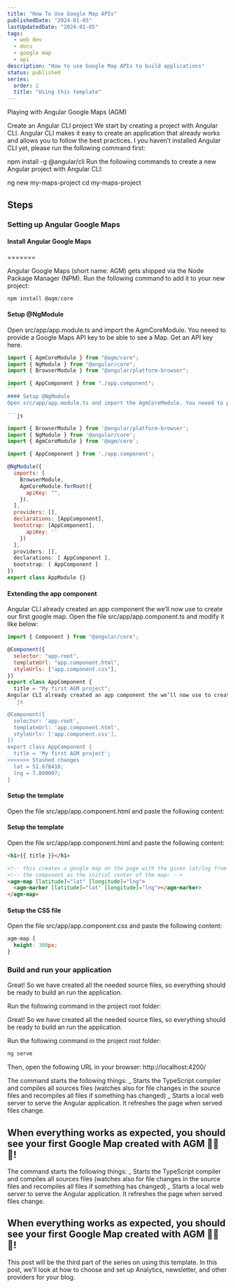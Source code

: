 ```yaml
---
title: "How To Use Google Map APIs"
publishedDate: "2024-01-05"
lastUpdatedDate: "2024-01-05"
tags:
  - web dev
  - docs
  - google map
  - api
description: "How to use Google Map APIs to build applications"
status: published
series:
  order: 2
  title: "Using this template"
---
```


Playing with Angular Google Maps (AGM)

Create an Angular CLI project
We start by creating a project with Angular CLI. Angular CLI makes it easy to create an application that already works and allows you to follow the best practices. I you haven’t installed Angular CLI yet, please run the following command first:

npm install -g @angular/cli
Run the following commands to create a new Angular project with Angular CLI:

ng new my-maps-project
cd my-maps-project

<NewsletterCTA
  title="I also write deep dives in email"
  description="I write about coding, design, digital nomad life, and solopreneurship. Join over 1,000 other developers in
            getting better in business. Unsubscribe whenever."
  buttonText="Send me the emails"
  className=""
/>

## Steps

### Setting up Angular Google Maps

#### Install Angular Google Maps

=======

Angular Google Maps (short name: AGM) gets shipped via the Node Package Manager (NPM). Run the following command to add it to your new project:

```js
npm install @agm/core
```

#### Setup @NgModule

Open src/app/app.module.ts and import the AgmCoreModule. You neeed to provide a Google Maps API key to be able to see a Map. Get an API key here.

````js
import { AgmCoreModule } from "@agm/core";
import { NgModule } from "@angular/core";
import { BrowserModule } from "@angular/platform-browser";

import { AppComponent } from "./app.component";
```
#### Setup @NgModule
Open src/app/app.module.ts and import the AgmCoreModule. You neeed to provide a Google Maps API key to be able to see a Map. Get an API key here.

```js

import { BrowserModule } from '@angular/platform-browser';
import { NgModule } from '@angular/core';
import { AgmCoreModule } from '@agm/core';

import { AppComponent } from './app.component';

@NgModule({
  imports: [
    BrowserModule,
    AgmCoreModule.forRoot({
      apiKey: "",
    }),
  ],
  providers: [],
  declarations: [AppComponent],
  bootstrap: [AppComponent],
      apiKey: ''
    })
  ],
  providers: [],
  declarations: [ AppComponent ],
  bootstrap: [ AppComponent ]
})
export class AppModule {}
````

#### Extending the app component

Angular CLI already created an app component the we’ll now use to create our first google map. Open the file src/app/app.component.ts and modify it like below:

````js
import { Component } from "@angular/core";

@Component({
  selector: "app-root",
  templateUrl: "app.component.html",
  styleUrls: ["app.component.css"],
})
export class AppComponent {
  title = "My first AGM project";
Angular CLI already created an app component the we’ll now use to create our first google map. Open the file src/app/app.component.ts and modify it like below:
```js

@Component({
  selector: 'app-root',
  templateUrl: 'app.component.html',
  styleUrls: ['app.component.css'],
})
export class AppComponent {
  title = 'My first AGM project';
>>>>>>> Stashed changes
  lat = 51.678418;
  lng = 7.809007;
}
````

#### Setup the template

Open the file src/app/app.component.html and paste the following content:

#### Setup the template

Open the file src/app/app.component.html and paste the following content:

```html
<h1>{{ title }}</h1>

<!-- this creates a google map on the page with the given lat/lng from -->
<!-- the component as the initial center of the map: -->
<agm-map [latitude]="lat" [longitude]="lng">
  <agm-marker [latitude]="lat" [longitude]="lng"></agm-marker>
</agm-map>
```

#### Setup the CSS file

Open the file src/app/app.component.css and paste the following content:

```css
agm-map {
  height: 300px;
}
```

### Build and run your application

Great! So we have created all the needed source files, so everything should be ready to build an run the application.

Run the following command in the project root folder:

Great! So we have created all the needed source files, so everything should be ready to build an run the application.

Run the following command in the project root folder:

```bash
ng serve
```

Then, open the following URL in your browser: http://localhost:4200/

The command starts the following things: _ Starts the TypeScript compiler and compiles all sources files (watches also for file changes in the source files and recompiles all files if something has changed) _ Starts a local web server to serve the Angular application. It refreshes the page when served files change.

## When everything works as expected, you should see your first Google Map created with AGM 🎉🎉🎉!

The command starts the following things: _ Starts the TypeScript compiler and compiles all sources files (watches also for file changes in the source files and recompiles all files if something has changed) _ Starts a local web server to serve the Angular application. It refreshes the page when served files change.

## When everything works as expected, you should see your first Google Map created with AGM 🎉🎉🎉!

This post will be the third part of the series on using this template. In this post, we'll look at how to choose and set up Analytics, newsletter, and other providers for your blog.
